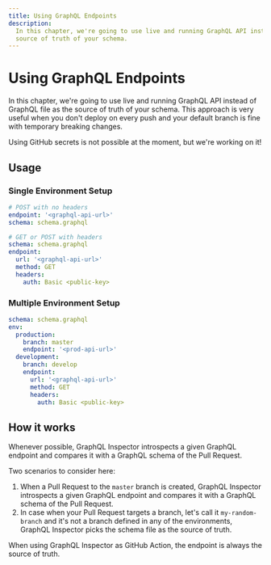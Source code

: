 ```yaml
---
title: Using GraphQL Endpoints
description:
  In this chapter, we're going to use live and running GraphQL API instead of GraphQL file as the
  source of truth of your schema.
---
```



# Using GraphQL Endpoints

In this chapter, we're going to use live and running GraphQL API instead of GraphQL file as the
source of truth of your schema. This approach is very useful when you don't deploy on every push and
your default branch is fine with temporary breaking changes.

<Callout type="warning">
  Using GitHub secrets is not possible at the moment, but we're working on it!
</Callout>

## Usage

### Single Environment Setup

```yaml
# POST with no headers
endpoint: '<graphql-api-url>'
schema: schema.graphql

# GET or POST with headers
schema: schema.graphql
endpoint:
  url: '<graphql-api-url>'
  method: GET
  headers:
    auth: Basic <public-key>
```

### Multiple Environment Setup

```yaml
schema: schema.graphql
env:
  production:
    branch: master
    endpoint: '<prod-api-url>'
  development:
    branch: develop
    endpoint:
      url: '<graphql-api-url>'
      method: GET
      headers:
        auth: Basic <public-key>
```

## How it works

Whenever possible, GraphQL Inspector introspects a given GraphQL endpoint and compares it with a
GraphQL schema of the Pull Request.

Two scenarios to consider here:

1. When a Pull Request to the `master` branch is created, GraphQL Inspector introspects a given
   GraphQL endpoint and compares it with a GraphQL schema of the Pull Request.
2. In case when your Pull Request targets a branch, let's call it `my-random-branch` and it's not a
   branch defined in any of the environments, GraphQL Inspector picks the schema file as the source
   of truth.

<Callout>
  When using GraphQL Inspector as GitHub Action, the endpoint is always the source of truth.
</Callout>
